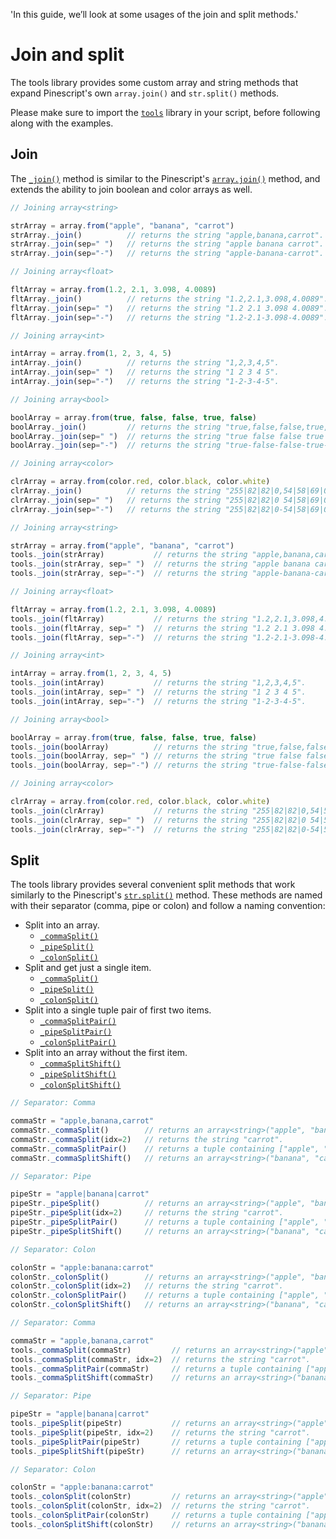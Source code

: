   'In this guide, we’ll look at some usages of the join and split methods.'

# Join and split
The tools library provides some custom array and string methods that expand Pinescript's own `array.join()` and `str.split()` methods.

<Note>Please make sure to import the [`tools`](https://www.tradingview.com/script/KuDBLIOE-tools) library in your script, before following along with the examples.</Note>

## Join
The [`_join()`](/join-splits#join) method is similar to the Pinescript's [`array.join()`](https://www.tradingview.com/pine-script-reference/v5/#fun_array.join) method, 
and extends the ability to join boolean and color arrays as well.

<CodeGroup>

```js {{ title: 'Method' }}
// Joining array<string>

strArray = array.from("apple", "banana", "carrot")
strArray._join()          // returns the string "apple,banana,carrot".
strArray._join(sep=" ")   // returns the string "apple banana carrot".
strArray._join(sep="-")   // returns the string "apple-banana-carrot".

// Joining array<float>

fltArray = array.from(1.2, 2.1, 3.098, 4.0089)
fltArray._join()          // returns the string "1.2,2.1,3.098,4.0089".
fltArray._join(sep=" ")   // returns the string "1.2 2.1 3.098 4.0089".
fltArray._join(sep="-")   // returns the string "1.2-2.1-3.098-4.0089".

// Joining array<int>

intArray = array.from(1, 2, 3, 4, 5)
intArray._join()          // returns the string "1,2,3,4,5".
intArray._join(sep=" ")   // returns the string "1 2 3 4 5".
intArray._join(sep="-")   // returns the string "1-2-3-4-5".

// Joining array<bool>

boolArray = array.from(true, false, false, true, false)
boolArray._join()         // returns the string "true,false,false,true,false".
boolArray._join(sep=" ")  // returns the string "true false false true false".
boolArray._join(sep="-")  // returns the string "true-false-false-true-false".

// Joining array<color>

clrArray = array.from(color.red, color.black, color.white)
clrArray._join()          // returns the string "255|82|82|0,54|58|69|0,255|255|255|0".
clrArray._join(sep=" ")   // returns the string "255|82|82|0 54|58|69|0 255|255|255|0".
clrArray._join(sep="-")   // returns the string "255|82|82|0-54|58|69|0-255|255|255|0".
```

```js {{ title: 'Function' }}
// Joining array<string>

strArray = array.from("apple", "banana", "carrot")
tools._join(strArray)           // returns the string "apple,banana,carrot".
tools._join(strArray, sep=" ")  // returns the string "apple banana carrot".
tools._join(strArray, sep="-")  // returns the string "apple-banana-carrot".

// Joining array<float>

fltArray = array.from(1.2, 2.1, 3.098, 4.0089)
tools._join(fltArray)           // returns the string "1.2,2.1,3.098,4.0089".
tools._join(fltArray, sep=" ")  // returns the string "1.2 2.1 3.098 4.0089".
tools._join(fltArray, sep="-")  // returns the string "1.2-2.1-3.098-4.0089".

// Joining array<int>

intArray = array.from(1, 2, 3, 4, 5)
tools._join(intArray)           // returns the string "1,2,3,4,5".
tools._join(intArray, sep=" ")  // returns the string "1 2 3 4 5".
tools._join(intArray, sep="-")  // returns the string "1-2-3-4-5".

// Joining array<bool>

boolArray = array.from(true, false, false, true, false)
tools._join(boolArray)          // returns the string "true,false,false,true,false".
tools._join(boolArray, sep=" ") // returns the string "true false false true false".
tools._join(boolArray, sep="-") // returns the string "true-false-false-true-false".

// Joining array<color>

clrArray = array.from(color.red, color.black, color.white)
tools._join(clrArray)           // returns the string "255|82|82|0,54|58|69|0,255|255|255|0".
tools._join(clrArray, sep=" ")  // returns the string "255|82|82|0 54|58|69|0 255|255|255|0".
tools._join(clrArray, sep="-")  // returns the string "255|82|82|0-54|58|69|0-255|255|255|0".
```

</CodeGroup>

## Split

The tools library provides several convenient split methods that work similarly to the Pinescript's 
[`str.split()`](https://www.tradingview.com/pine-script-reference/v5/#fun_str.split) method. 
These methods are named with their separator (comma, pipe or colon) and follow a naming convention: 

- Split into an array.
  - [`_commaSplit()`](/join-splits#comma-split)
  - [`_pipeSplit()`](/join-splits#pipe-split)
  - [`_colonSplit()`](/join-splits#colon-split)
- Split and get just a single item.
  - [`_commaSplit()`](/join-splits#comma-split-2)
  - [`_pipeSplit()`](/join-splits#pipe-split-2)
  - [`_colonSplit()`](/join-splits#colon-split-2) 
- Split into a single tuple pair of first two items.
  - [`_commaSplitPair()`](/join-splits#comma-split-pair)
  - [`_pipeSplitPair()`](/join-splits#pipe-split-pair)
  - [`_colonSplitPair()`](/join-splits#colon-split-pair)
- Split into an array without the first item.
  - [`_commaSplitShift()`](/join-splits#comma-split-shift)
  - [`_pipeSplitShift()`](/join-splits#pipe-split-shift)
  - [`_colonSplitShift()`](/join-splits#colon-split-shift)

<CodeGroup>

```js {{ title: 'Method' }}
// Separator: Comma

commaStr = "apple,banana,carrot"
commaStr._commaSplit()        // returns an array<string>("apple", "banana", "carrot").
commaStr._commaSplit(idx=2)   // returns the string "carrot".
commaStr._commaSplitPair()    // returns a tuple containing ["apple", "banana"].
commaStr._commaSplitShift()   // returns an array<string>("banana", "carrot") without "apple".

// Separator: Pipe

pipeStr = "apple|banana|carrot"
pipeStr._pipeSplit()          // returns an array<string>("apple", "banana", "carrot").
pipeStr._pipeSplit(idx=2)     // returns the string "carrot".
pipeStr._pipeSplitPair()      // returns a tuple containing ["apple", "banana"].
pipeStr._pipeSplitShift()     // returns an array<string>("banana", "carrot") without "apple".

// Separator: Colon

colonStr = "apple:banana:carrot"
colonStr._colonSplit()        // returns an array<string>("apple", "banana", "carrot").
colonStr._colonSplit(idx=2)   // returns the string "carrot".
colonStr._colonSplitPair()    // returns a tuple containing ["apple", "banana"].
colonStr._colonSplitShift()   // returns an array<string>("banana", "carrot") without "apple".
```

```js {{ title: 'Function' }}
// Separator: Comma

commaStr = "apple,banana,carrot"
tools._commaSplit(commaStr)         // returns an array<string>("apple", "banana", "carrot").
tools._commaSplit(commaStr, idx=2)  // returns the string "carrot".
tools._commaSplitPair(commaStr)     // returns a tuple containing ["apple", "banana"].
tools._commaSplitShift(commaStr)    // returns an array<string>("banana", "carrot") without "apple".

// Separator: Pipe

pipeStr = "apple|banana|carrot"
tools._pipeSplit(pipeStr)           // returns an array<string>("apple", "banana", "carrot").
tools._pipeSplit(pipeStr, idx=2)    // returns the string "carrot".
tools._pipeSplitPair(pipeStr)       // returns a tuple containing ["apple", "banana"].
tools._pipeSplitShift(pipeStr)      // returns an array<string>("banana", "carrot") without "apple".

// Separator: Colon

colonStr = "apple:banana:carrot"
tools._colonSplit(colonStr)         // returns an array<string>("apple", "banana", "carrot").
tools._colonSplit(colonStr, idx=2)  // returns the string "carrot".
tools._colonSplitPair(colonStr)     // returns a tuple containing ["apple", "banana"].
tools._colonSplitShift(colonStr)    // returns an array<string>("banana", "carrot") without "apple".
```

</CodeGroup>
